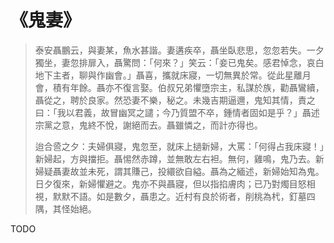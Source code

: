# 《鬼妻》

> 泰安聶鵬云，與妻某，魚水甚諧。妻遘疾卒，聶坐臥悲思，忽忽若失。一夕獨坐，妻忽排扉入，聶驚問：「何來？」笑云：「妾已鬼矣。感君悼念，哀白地下主者，聊與作幽會。」聶喜，攜就床寢，一切無異於常。從此星離月會，積有年餘。聶亦不復言娶。伯叔兄弟懼墮宗主，私謀於族，勸聶鸞續，聶從之，聘於良家。然恐妻不樂，秘之。未幾吉期逼邇，鬼知其情，責之曰：「我以君義，故冒幽冥之譴；今乃質盟不卒，鍾情者固如是乎？」聶述宗黨之意，鬼終不悅，謝絕而去。聶雖憐之，而計亦得也。
>
> 迨合巹之夕：夫婦俱寢，鬼忽至，就床上撾新婦，大罵：「何得占我床寢！」新婦起，方與擋拒。聶惕然赤蹲，並無敢左右袒。無何，雞鳴，鬼乃去。新婦疑聶妻故並未死，謂其賺己，投繯欲自縊。聶為之緬述，新婦始知為鬼。日夕復來，新婦懼避之。鬼亦不與聶寢，但以指掐膚肉；已乃對燭目怒相視，默默不語。如是數夕，聶患之。近村有良於術者，削桃為杙，釘墓四隅，其怪始絕。

TODO
